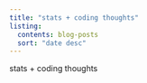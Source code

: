 ```yaml
---
title: "stats + coding thoughts"
listing: 
  contents: blog-posts
  sort: "date desc"
---
```



[stats + coding thoughts]{.blog-title}